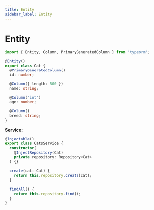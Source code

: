 ```yaml
---
title: Entity
sidebar_label: Entity
---
```


# Entity

```ts
import { Entity, Column, PrimaryGeneratedColumn } from 'typeorm';

@Entity()
export class Cat {
  @PrimaryGeneratedColumn()
  id: number;

  @Column({ length: 500 })
  name: string;

  @Column('int')
  age: number;

  @Column()
  breed: string;
}
```

**Service:**

```ts
@Injectable()
export class CatsService {
  constructor(
    @InjectRepository(Cat)
    private repository: Repository<Cat>
  ) {}

  create(cat: Cat) {
    return this.repository.create(cat);
  }

  findAll() {
    return this.repository.find();
  }
}
```
